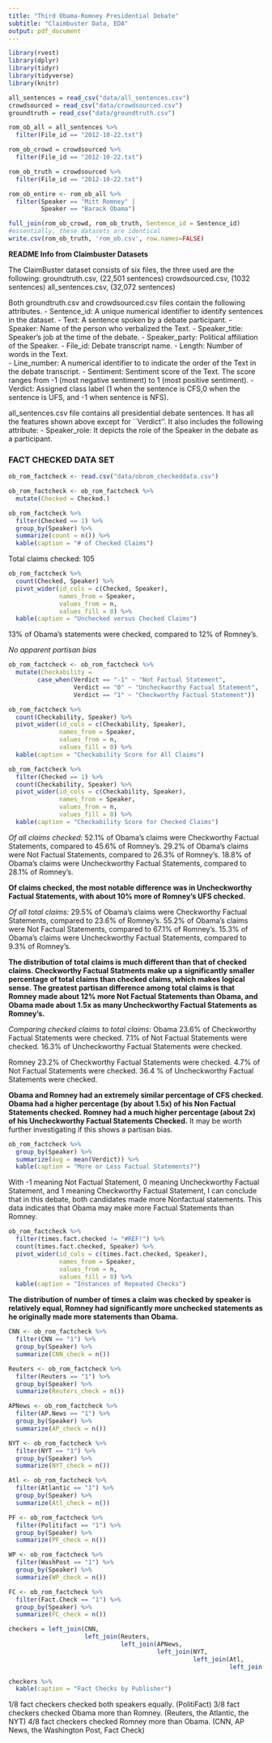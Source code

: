 ```yaml
---
title: "Third Obama-Romney Presidential Debate"
subtitle: "Claimbuster Data, EDA"
output: pdf_document
---
```


```r
library(rvest)
library(dplyr)
library(tidyr)
library(tidyverse)
library(knitr)
```

```r
all_sentences = read_csv("data/all_sentences.csv")
crowdsourced = read_csv("data/crowdsourced.csv")
groundtruth = read_csv("data/groundtruth.csv")
```

```r
rom_ob_all = all_sentences %>% 
  filter(File_id == "2012-10-22.txt")

rom_ob_crowd = crowdsourced %>% 
  filter(File_id == "2012-10-22.txt")

rom_ob_truth = crowdsourced %>% 
  filter(File_id == "2012-10-22.txt")
```

```r
rom_ob_entire <- rom_ob_all %>%
  filter(Speaker == "Mitt Romney" |
         Speaker == "Barack Obama")
```

```r
full_join(rom_ob_crowd, rom_ob_truth, Sentence_id = Sentence_id)
#essentially, these datasets are identical
write.csv(rom_ob_truth, 'rom_ob.csv', row.names=FALSE) 
```

**README Info from Claimbuster Datasets**

The ClaimBuster dataset consists of six files, the three used are the following: groundtruth.csv, (22,501 sentences) crowdsourced.csv, (1032 sentences) all_sentences.csv, (32,072 sentences)

Both groundtruth.csv and crowdsourced.csv files contain the following attributes. - Sentence_id: A unique numerical identifier to identify sentences in the dataset. - Text: A sentence spoken by a debate participant. - Speaker: Name of the person who verbalized the Text. - Speaker_title: Speaker's job at the time of the debate. - Speaker_party: Political affiliation of the Speaker. - File_id: Debate transcript name. - Length: Number of words in the Text.\
- Line_number: A numerical identifier to to indicate the order of the Text in the debate transcript. - Sentiment: Sentiment score of the Text. The score ranges from -1 (most negative sentiment) to 1 (most positive sentiment). - Verdict: Assigned class label (1 when the sentence is CFS,0 when the sentence is UFS, and -1 when sentence is NFS).

all_sentences.csv file contains all presidential debate sentences. It has all the features shown above except for \`\`Verdict''. It also includes the following attribute: - Speaker_role: It depicts the role of the Speaker in the debate as a participant.

### **FACT CHECKED DATA SET**

```r
ob_rom_factcheck <- read.csv("data/obrom_checkeddata.csv")

ob_rom_factcheck <- ob_rom_factcheck %>%
  mutate(Checked = Checked.)
```

```r
ob_rom_factcheck %>%
  filter(Checked == 1) %>%
  group_by(Speaker) %>%
  summarize(count = n()) %>%
  kable(caption = "# of Checked Claims")
```

Total claims checked: 105

```r
ob_rom_factcheck %>%
  count(Checked, Speaker) %>%
  pivot_wider(id_cols = c(Checked, Speaker),
              names_from = Speaker, 
              values_from = n, 
              values_fill = 0) %>%
  kable(caption = "Unchecked versus Checked Claims")
```

13% of Obama's statements were checked, compared to 12% of Romney's.

*No apparent partisan bias*

```r
ob_rom_factcheck <- ob_rom_factcheck %>%
  mutate(Checkability = 
        case_when(Verdict == "-1" ~ "Not Factual Statement",
                  Verdict == "0" ~ "Uncheckworthy Factual Statement",
                  Verdict == "1" ~ "Checkworthy Factual Statement"))

ob_rom_factcheck %>%
  count(Checkability, Speaker) %>%
  pivot_wider(id_cols = c(Checkability, Speaker),
              names_from = Speaker, 
              values_from = n, 
              values_fill = 0) %>%
  kable(caption = "Checkability Score for All Claims")

ob_rom_factcheck %>%
  filter(Checked == 1) %>%
  count(Checkability, Speaker) %>%
  pivot_wider(id_cols = c(Checkability, Speaker),
              names_from = Speaker, 
              values_from = n, 
              values_fill = 0) %>%
  kable(caption = "Checkability Score for Checked Claims")
```

*Of all claims checked:* 52.1% of Obama's claims were Checkworthy Factual Statements, compared to 45.6% of Romney's. 29.2% of Obama's claims were Not Factual Statements, compared to 26.3% of Romney's. 18.8% of Obama's claims were Uncheckworthy Factual Statements, compared to 28.1% of Romney's.

**Of claims checked, the most notable difference was in Uncheckworthy Factual Statements, with about 10% more of Romney's UFS checked.**

*Of all total claims:* 29.5% of Obama's claims were Checkworthy Factual Statements, compared to 23.6% of Romney's. 55.2% of Obama's claims were Not Factual Statements, compared to 67.1% of Romney's. 15.3% of Obama's claims were Uncheckworthy Factual Statements, compared to 9.3% of Romney's.

**The distribution of total claims is much different than that of checked claims. Checkworthy Factual Statments make up a significantly smaller percentage of total claims than checked claims, which makes logical sense. The greatest partisan difference among total claims is that Romney made about 12% more Not Factual Statements than Obama, and Obama made about 1.5x as many Uncheckworthy Factual Statements as Romney's.**

*Comparing checked claims to total claims:* Obama 23.6% of Checkworthy Factual Statements were checked. 7.1% of Not Factual Statements were checked. 16.3% of Uncheckworthy Factual Statements were checked.

Romney 23.2% of Checkworthy Factual Statements were checked. 4.7% of Not Factual Statements were checked. 36.4 % of Uncheckworthy Factual Statements were checked.

**Obama and Romney had an extremely similar percentage of CFS checked. Obama had a higher percentage (by about 1.5x) of his Non Factual Statements checked. Romney had a much higher percentage (about 2x) of his Uncheckworthy Factual Statements Checked.** It may be worth further investigating if this shows a partisan bias.

```r
ob_rom_factcheck %>%
  group_by(Speaker) %>%
  summarize(avg = mean(Verdict)) %>%
  kable(caption = "More or Less Factual Statements?")
```

With -1 meaning Not Factual Statement, 0 meaning Uncheckworthy Factual Statement, and 1 meaning Checkworthy Factual Statement, I can conclude that in this debate, both candidates made more Nonfactual statements. This data indicates that Obama may make more Factual Statements than Romney.

```r
ob_rom_factcheck %>%
  filter(times.fact.checked != "#REF!") %>%
  count(times.fact.checked, Speaker) %>%
  pivot_wider(id_cols = c(times.fact.checked, Speaker),
              names_from = Speaker, 
              values_from = n, 
              values_fill = 0) %>%
  kable(caption = "Instances of Repeated Checks")
```

**The distribution of number of times a claim was checked by speaker is relatively equal, Romney had significantly more unchecked statements as he originally made more statements than Obama.**

```r
CNN <- ob_rom_factcheck %>%
  filter(CNN == "1") %>%
  group_by(Speaker) %>%
  summarize(CNN_check = n())

Reuters <- ob_rom_factcheck %>%
  filter(Reuters == "1") %>%
  group_by(Speaker) %>%
  summarize(Reuters_check = n())

APNews <- ob_rom_factcheck %>%
  filter(AP.News == "1") %>%
  group_by(Speaker) %>%
  summarize(AP_check = n())

NYT <- ob_rom_factcheck %>%
  filter(NYT == "1") %>%
  group_by(Speaker) %>%
  summarize(NYT_check = n())

Atl <- ob_rom_factcheck %>%
  filter(Atlantic == "1") %>%
  group_by(Speaker) %>%
  summarize(Atl_check = n())

PF <- ob_rom_factcheck %>%
  filter(Politifact == "1") %>%
  group_by(Speaker) %>%
  summarize(PF_check = n())

WP <- ob_rom_factcheck %>%
  filter(WashPost == "1") %>%
  group_by(Speaker) %>%
  summarize(WP_check = n())

FC <- ob_rom_factcheck %>%
  filter(Fact.Check == "1") %>%
  group_by(Speaker) %>%
  summarize(FC_check = n())

checkers = left_join(CNN, 
                     left_join(Reuters, 
                               left_join(APNews, 
                                         left_join(NYT, 
                                                   left_join(Atl, 
                                                             left_join(PF, left_join(WP, FC, by = "Speaker")))))))

checkers %>%
  kable(caption = "Fact Checks by Publisher")
```

1/8 fact checkers checked both speakers equally. (PolitiFact) 3/8 fact checkers checked Obama more than Romney. (Reuters, the Atlantic, the NYT) 4/8 fact checkers checked Romney more than Obama. (CNN, AP News, the Washington Post, Fact Check)

